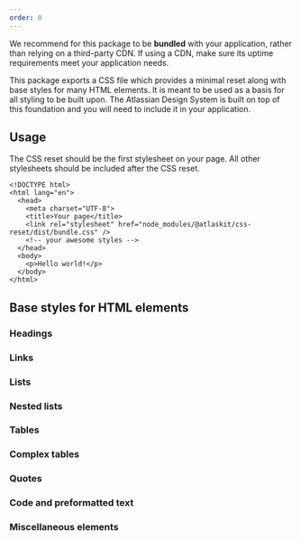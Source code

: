 ```yaml
---
order: 0
---
```



<SectionMessage title="Usage in production environments" appearance="warning">
  <p>
    We recommend for this package to be <b>bundled</b> with your application,
    rather than relying on a third-party CDN. If using a CDN, make sure its
    uptime requirements meet your application needs.
  </p>
</SectionMessage>

This package exports a CSS file which provides a minimal reset along with base styles for many HTML elements.
It is meant to be used as a basis for all styling to be built upon. The Atlassian Design System is built on
top of this foundation and you will need to include it in your application.

## Usage

The CSS reset should be the first stylesheet on your page. All other stylesheets should be included after the CSS reset.

```
<!DOCTYPE html>
<html lang="en">
  <head>
    <meta charset="UTF-8">
    <title>Your page</title>
    <link rel="stylesheet" href="node_modules/@atlaskit/css-reset/dist/bundle.css" />
    <!-- your awesome styles -->
  </head>
  <body>
    <p>Hello world!</p>
  </body>
</html>
```

## Base styles for HTML elements

### Headings

<Example Component={CSSResetHeadingExample} packageName="@atlaskit/css-reset" />

### Links

<Example Component={CSSResetLinksExample} packageName="@atlaskit/css-reset" />

### Lists

<Example Component={CSSResetListsExample} packageName="@atlaskit/css-reset" />

### Nested lists

<Example Component={CSSResetNestedListsExample} packageName="@atlaskit/css-reset" />

### Tables 

<Example Component={CSSResetSimpleTablesExample} packageName="@atlaskit/css-reset" />

### Complex tables 

<Example Component={CSSResetComplexTablesExample} packageName="@atlaskit/css-reset" />

### Quotes

<Example Component={CSSResetQuotesExample} packageName="@atlaskit/css-reset" />

### Code and preformatted text

<Example Component={CSSResetCodeExample} packageName="@atlaskit/css-reset" />

### Miscellaneous elements

<Example Component={CSSResetMiscExample} packageName="@atlaskit/css-reset" />